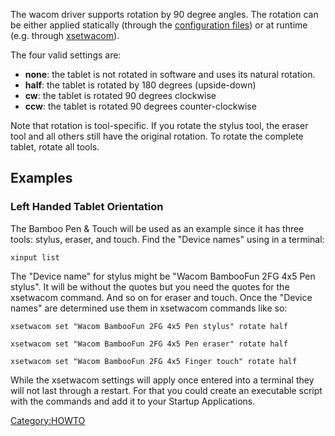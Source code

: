 The wacom driver supports rotation by 90 degree angles. The rotation can be
either applied statically (through the [[Configuring X|configuration
files]]) or at runtime (e.g. through [[xsetwacom]]).

The four valid settings are:
* '''none''': the tablet is not rotated in software and uses its natural rotation.
* '''half''': the tablet is rotated by 180 degrees (upside-down)
* '''cw''': the tablet is rotated 90 degrees clockwise
* '''ccw''': the tablet is rotated 90 degrees counter-clockwise

Note that rotation is tool-specific. If you rotate the stylus tool, the eraser tool and all others still have the original rotation. To rotate the complete tablet, rotate all tools.

== Examples ==

=== Left Handed Tablet Orientation ===
The Bamboo Pen & Touch will be used as an example since it has three tools:  stylus, eraser, and touch.  Find the "Device names" using in a terminal:
<pre>
xinput list
</pre>
The "Device name" for stylus might be "Wacom BambooFun 2FG 4x5 Pen stylus".  It will be without the quotes but you need the quotes for the xsetwacom command.  And so on for eraser and touch.  Once the "Device names" are determined use them in xsetwacom commands like so:
<pre>
xsetwacom set "Wacom BambooFun 2FG 4x5 Pen stylus" rotate half 

xsetwacom set "Wacom BambooFun 2FG 4x5 Pen eraser" rotate half

xsetwacom set "Wacom BambooFun 2FG 4x5 Finger touch" rotate half
</pre>
While the xsetwacom settings will apply once entered into a terminal they will not last through a restart.  For that you could create an executable script with the commands and add it to your Startup Applications.


[[Category:HOWTO]]